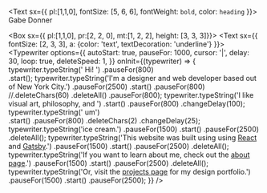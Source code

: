 

<!--https://npm.io/package/typewriter-effect -->
<!--<Text sx={{ fontSize: [6, 6, 6], fontWeight: `bold`, color: `heading` }}>
  <Typewriter
      options={{
          autoStart: true,
          skipAddStyles: true,
          pauseFor: 1000,
          cursor: '&nbsp;',
          delay: 25,
        }}
      onInit={(typewriter) => {
        typewriter.typeString('Hi, I\'m Gabe. ')
          .pauseFor(1500)  
          .start()
      }}
    />
</Text>-->

<Text sx={{ pl:[1,1,0], fontSize: [5, 6, 6], fontWeight: `bold`, color: `heading` }}>
  Gabe Donner
</Text>

<Box sx={{ pl:[1,1,0], pr:[2, 2, 0], mt:[1, 2, 2], height: [3, 3, 3]}}>
  <Text sx={{ fontSize: [2, 3, 3], a: {color: 'text', textDecoration: 'underline'} }}>
    <Typewriter
      options={{
          autoStart: true,
          pauseFor: 1000,
          cursor: '|',
          delay: 30,
          loop: true,
          deleteSpeed: 1,
        }}
      onInit={(typewriter) => {
        typewriter.typeString(' Hi! ')
          .pauseFor(800)  
          .start();
        typewriter.typeString('I\'m a designer and web developer based out of New York City.')
          .pauseFor(2500)
          .start()
          .pauseFor(800)
          //.deleteChars(60)
          .deleteAll()
          .pauseFor(800);
        typewriter.typeString('I like visual art, philosophy, and ')
          .start()
          .pauseFor(800)
          .changeDelay(100);
        typewriter.typeString(' um')	
          .start()
          .pauseFor(800)
          .deleteChars(2)
          .changeDelay(25);
        typewriter.typeString('ice cream.')
          .pauseFor(1500)
          .start()
          .pauseFor(2500)
          .deleteAll();
        typewriter.typeString('This website was built using using <a target="_blank" rel="noopener noreferrer" href="https://www.reactjs.org">React</a> and <a target="_blank" rel="noopener noreferrer" href="https://www.gatsbyjs.com">Gatsby</a>.')
          .pauseFor(1500)
          .start()
          .pauseFor(2500)
          .deleteAll();
        typewriter.typeString('If you want to learn about me, check out the <a href="/about">about page</a>.')
          .pauseFor(1500)
          .start()
          .pauseFor(2500)
          .deleteAll();
        typewriter.typeString('Or, visit the <a href="/about">projects page</a> for my design portfolio.')
          .pauseFor(1500)
          .start()
          .pauseFor(2500);
      }}
    />
  </Text>
</Box>






<!--<Text sx={{ fontSize: [6, 6, 6], fontWeight: `bold`, color: `heading` }}>
  Gabe Donner
</Text>-->

<!--<Box sx={{ pr:[0,0,0], mt:[2]}}>
  <Text sx={{fontSize: [3, 3, 3]}}>
    Hey there! I'm a designer and web developer based out of New York City. 
    This website was built using using <a target="_blank" rel="noopener noreferrer" href="https://www.reactjs.org">React</a> and <a target="_blank" rel="noopener noreferrer" href="https://www.gatsbyjs.com">Gatsby</a>.
  </Text>
</Box>-->

<!--<Box sx={{ pr:[0,0,0], mt:[2]}}>
  <Text sx={{fontSize: [3, 3, 3]}}>
    Hey there! I'm a designer and web developer based out of New York City. 
  </Text>
</Box>-->



<!-- hero with flex box

<Flex
  sx={{
    flexWrap: 'wrap',
  }}>
  <Box
    sx={{
      mt: 3,
      pb: 4,
      flexGrow: 1,
      flexBasis: 256,
    }}>
    <Text
        sx={{
          fontSize: [3, 3, 3],
          color: 'secondary',
        }}>
        Projects
    </Text>
  </Box>
  
  <Box
    sx={{
      mt: 3,
      flexGrow: 99999,
      flexBasis: 0,
      minWidth: 320,
      a: {
        fontWeight: 'medium',
        fontSize: [3, 3, 3],
      }
      }}>
      <Text sx={{ fontSize: [6, 6, 6], fontWeight: `bold`, color: `heading` }}>
          Gabe Donner
      </Text>
      <Box sx={{ pr:[0,0,0], mt:[2]}}>
        <Text sx={{fontSize: [3, 3, 3]}}>
           Hey there! I'm a designer and web developer based out of New York City. 
            This website was built using using <a target="_blank" rel="noopener noreferrer" href="https://www.reactjs.org">React</a> and <a target="_blank" rel="noopener noreferrer" href="https://www.gatsbyjs.com">Gatsby</a>.
        </Text>
      </Box>  
  </Box>
</Flex>-->
